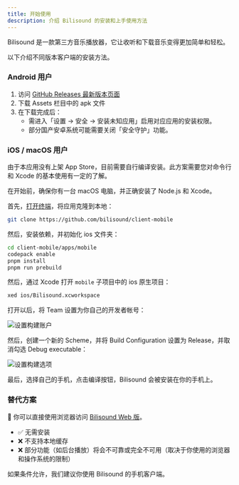 ```yaml
---
title: 开始使用
description: 介绍 Bilisound 的安装和上手使用方法
---
```



Bilisound 是一款第三方音乐播放器，它让收听和下载音乐变得更加简单和轻松。

以下介绍不同版本客户端的安装方法。

### Android 用户

1. 访问 [GitHub Releases 最新版本页面](https://github.com/bilisound/client-mobile/releases/latest)
2. 下载 Assets 栏目中的 apk 文件
3. 在下载完成后：
   - 需进入「设置 → 安全 → 安装未知应用」启用对应应用的安装权限。
   - 部分国产安卓系统可能需要关闭「安全守护」功能。

### iOS / macOS 用户

<Aside type="caution">由于本应用没有上架 App Store，目前需要自行编译安装。此方案需要您对命令行和 Xcode 的基本使用有一定的了解。</Aside>

在开始前，确保你有一台 macOS 电脑，并正确安装了 Node.js 和 Xcode。

首先，[打开终端](https://support.apple.com/zh-cn/guide/terminal/apd5265185d-f365-44cb-8b09-71a064a42125/mac)，将应用克隆到本地：

```bash
git clone https://github.com/bilisound/client-mobile
```

然后，安装依赖，并初始化 ios 文件夹：

```bash
cd client-mobile/apps/mobile
codepack enable
pnpm install
pnpm run prebuild
```

然后，通过 Xcode 打开 `mobile` 子项目中的 ios 原生项目：

```bash
xed ios/Bilisound.xcworkspace
```

打开以后，将 Team 设置为你自己的开发者帐号：

![设置构建账户](../../../assets/docs/guides/build-ios-1@2x.png)

然后，创建一个新的 Scheme，并将 Build Configuration 设置为 Release，并取消勾选 Debug executable：

![设置构建选项](../../../assets/docs/guides/build-ios-5@2x.png)

最后，选择自己的手机，点击编译按钮，Bilisound 会被安装在你的手机上。

### 替代方案

📱 你可以直接使用浏览器访问 [Bilisound Web 版](https://app.bilisound.com)。

- ✅ 无需安装
- ❌ 不支持本地缓存
- ❌ 部分功能（如后台播放）将会不可靠或完全不可用（取决于你使用的浏览器和操作系统的限制）

如果条件允许，我们建议你使用 Bilisound 的手机客户端。
